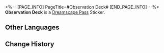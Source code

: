 <%-- [PAGE_INFO]
PageTitle=#Observation Deck#
[END_PAGE_INFO] --%>
{{Stub|Location information}}
{{Item Infobox
|id          = 223301
|image       = Dreamscape Pass Sticker Observation Deck.png
|type        = Dreamscape Pass Sticker
|type2       = A Mirage of Shooting Stars Stickers
|invCategory = 
|rarity      = 4
|effect      = 
|description = Digital stickers that can be used to decorate the pages of the Dreamtour Handbook. They come in many different styles.
|source1     = [[Explore and discover the observation deck under construction]]
}}
{{Description|A magnificent view lies ahead. Likes: 5,000. Dislikes: 1.}}
'''Observation Deck''' is a [[Dreamscape Pass]] Sticker.

==Other Languages==
{{Other Languages
|en   = Observation Deck
|zhs  = 观景台
|zht  = 觀景台
|ja   = 展望台
|ko   = 전망대
|es   = Plataforma de observación
|fr   = Point d'observation
|ru   = Смотровая площадка
|th   = จุดชมวิว
|vi   = Đài Quan Sát
|de   = Aussichtsplattform
|id   = Dek Observasi
|pt   = Mirante
}}

==Change History==
{{Change History|2.0}}